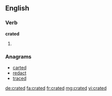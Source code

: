 ==English==

===Verb===
'''crated'''
# {{en-past of|crate}}

===Anagrams===
* [[carted#English|carted]]
* [[redact#English|redact]]
* [[traced#English|traced]]

[[de:crated]]
[[fa:crated]]
[[fr:crated]]
[[mg:crated]]
[[vi:crated]]